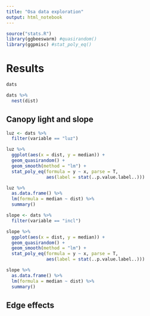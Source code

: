 ```yaml
---
title: "Osa data exploration"
output: html_notebook
---
```


```r
source("stats.R")
library(ggbeeswarm) #quasirandom()
library(ggpmisc) #stat_poly_eq()
```

# Results

```r
dats
```

```r
dats %>%
  nest(dist)
```

## Canopy light and slope

```r
luz <- dats %>%
  filter(variable == "luz")

luz %>%
  ggplot(aes(x = dist, y = median)) + 
  geom_quasirandom() +
  geom_smooth(method = "lm") +
  stat_poly_eq(formula = y ~ x, parse = T, 
               aes(label = stat(..p.value.label..)))

luz %>% 
  as.data.frame() %>%
  lm(formula = median ~ dist) %>%
  summary()
```

```r
slope <- dats %>%
  filter(variable == "incl")

slope %>%
  ggplot(aes(x = dist, y = median)) + 
  geom_quasirandom() +
  geom_smooth(method = "lm") +
  stat_poly_eq(formula = y ~ x, parse = T, 
               aes(label = stat(..p.value.label..)))

slope %>% 
  as.data.frame() %>%
  lm(formula = median ~ dist) %>%
  summary()
```

## Edge effects

```r

```
